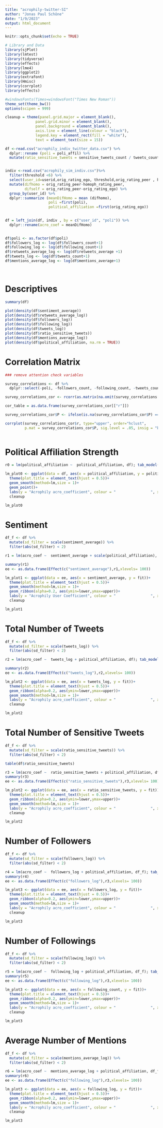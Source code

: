 ```yaml
---
title: "acrophily-twitter-SI"
author: "Jonas Paul Schöne"
date: "1/9/2023"
output: html_document
---
```


```r
knitr::opts_chunk$set(echo = TRUE)
```



```r

# Library and Data
library(sjPlot)
library(lmtest)
library(tidyverse)
library(effects)
library(lme4)
library(ggplot2)
library(extrafont)
library(Hmisc)
library(corrplot)
library(effects)

#windowsFonts(Times=windowsFont("Times New Roman"))
theme_set(theme_bw())
options(scipen = 999)

cleanup = theme(panel.grid.major = element_blank(),
              panel.grid.minor = element_blank(),
              panel.background = element_blank(),
              axis.line = element_line(colour = "black"),
              legend.key = element_rect(fill = "white"),
              text = element_text(size = 15))

df <-read.csv("acrophily_indiv_twitter_data.csv") %>% 
  dplyr::rename (poli = poli_affil) %>% 
  mutate(ratio_sensitive_tweets = sensitive_tweets_count / tweets_count)


indiv <-read.csv("acrophily_sim_indiv.csv")%>% 
  filter(threshold <6) %>% 
  select(user_id=userid,orig_rating_ego, threshold,orig_rating_peer , homoph_rating_peer, poli=poli_affil )%>%
  mutate(difhomo = orig_rating_peer-homoph_rating_peer,
         difself = orig_rating_peer-orig_rating_ego) %>% 
  group_by(user_id) %>% 
  dplyr::summarize (meanDifHomo = mean (difhomo),
                    poli =first(poli),
                    political_affiliation =first(orig_rating_ego))
  

df = left_join(df, indiv , by = c("user_id", "poli")) %>% 
  dplyr::rename(acro_coef = meanDifHomo)
  

df$poli <- as.factor(df$poli)
df$followers_log <- log(df$followers_count+1)
df$following_log <- log(df$following_count+1)
df$retweets_average_log <- log(df$retweets_average +1)
df$tweets_log <- log(df$tweets_count+1)
df$mentions_average_log <- log(df$mentions_average+1)




```

# Descriptives

```r
summary(df)

plot(density(df$sentiment_average))
plot(density(df$retweets_average_log))
plot(density(df$followers_log))
plot(density(df$following_log))
plot(density(df$tweets_log))
plot(density(df$ratio_sensitive_tweets))
plot(density(df$mentions_average_log))
plot(density(df$political_affiliation, na.rm = TRUE))
```
# Correlation Matrix

```r

### remove attention check variables

survey_correlations <- df %>% 
  dplyr::select(-poli, -followers_count, -following_count, -tweets_count, -mentions_average)

survey_correlations_cor <- rcorr(as.matrix(na.omit(survey_correlations[ , ])))

cor_table = as.data.frame(survey_correlations_cor[["r"]])

survey_correlations_cor$P <- ifelse(is.na(survey_correlations_cor$P) == TRUE, 1,survey_correlations_cor$P)

corrplot(survey_correlations_cor$r, type="upper", order="hclust", 
         p.mat = survey_correlations_cor$P, sig.level = .05, insig = "blank")
  
```

# Political Affiliation Strength

```r
r0 = lm(political_affiliation ~  political_affiliation, df); tab_model(r0, digits = 5, digits.p = 3)

lm_plot0 <- ggplot(data = df, aes(x = political_affiliation, y = political_affiliation))+
  theme(plot.title = element_text(hjust = 0.5))+
  geom_smooth(method=lm,size = 1)+
  geom_point()+
  labs(y = "Acrophily acro_coefficient", colour = "                ", x = "Strength of Political Affiliation")+
  cleanup

lm_plot0
```


# Sentiment

```r
df_f <- df %>% 
  mutate(sd_filter = scale(sentiment_average)) %>% 
  filter(abs(sd_filter) < 2)

r1 = lm(acro_coef ~  sentiment_average + scale(political_affiliation), df); tab_model(r1, digits = 5, digits.p = 3, show.stat = TRUE)

summary(r1)
ee <- as.data.frame(Effect(c("sentiment_average"),r1,xlevels= 100))

lm_plot1 <- ggplot(data = ee, aes(x = sentiment_average, y = fit))+
  theme(plot.title = element_text(hjust = 0.5))+
  geom_smooth(method=lm,size = 1)+
  geom_ribbon(alpha=0.2, aes(ymin=lower,ymax=upper))+
  labs(y = "Acrophily User Coefficient", colour = "                ", x = "Average Emotion in Tweets (-1 to 1)")+
  cleanup

lm_plot1
```

# Total Number of Tweets

```r
df_f <- df %>% 
  mutate(sd_filter = scale(tweets_log)) %>% 
  filter(abs(sd_filter) < 2)

r2 = lm(acro_coef ~  tweets_log + political_affiliation, df); tab_model(r2, digits = 7, digits.p = 3, show.stat = TRUE)

summary(r2)
ee <- as.data.frame(Effect(c("tweets_log"),r2,xlevels= 100))

lm_plot2 <- ggplot(data = ee, aes(x = tweets_log, y = fit))+
  theme(plot.title = element_text(hjust = 0.5))+
  geom_ribbon(alpha=0.2, aes(ymin=lower,ymax=upper))+
  geom_smooth(method=lm,size = 1)+
  labs(y = "Acrophily acro_coefficient", colour = "                ", x = "Total Number of Tweets")+
  cleanup

lm_plot2
```

# Total Number of Sensitive Tweets

```r
df_f <- df %>% 
  mutate(sd_filter = scale(ratio_sensitive_tweets)) %>% 
  filter(abs(sd_filter) < 2)

table(df$ratio_sensitive_tweets)

r3 = lm(acro_coef ~  ratio_sensitive_tweets + political_affiliation, df_f); tab_model(r3, digits = 7, digits.p = 3, show.stat = TRUE)
summary(r3)
ee <- as.data.frame(Effect(c("ratio_sensitive_tweets"),r3,xlevels= 100))

lm_plot2 <- ggplot(data = ee, aes(x = ratio_sensitive_tweets, y = fit))+
  theme(plot.title = element_text(hjust = 0.5))+
  geom_ribbon(alpha=0.2, aes(ymin=lower,ymax=upper))+
  geom_smooth(method=lm,size = 1)+
  labs(y = "Acrophily acro_coefficient", colour = "                ", x = "Ratio of Sensitive Tweets")+
  cleanup

lm_plot2
```
# Number of Followers

```r
df_f <- df %>% 
  mutate(sd_filter = scale(followers_log)) %>% 
  filter(abs(sd_filter) < 2)

r4 = lm(acro_coef ~  followers_log + political_affiliation, df_f); tab_model(r4, digits = 7, digits.p = 3, show.stat = TRUE)
summary(r4)
ee <- as.data.frame(Effect(c("followers_log"),r3,xlevels= 100))

lm_plot3 <- ggplot(data = ee, aes(x = followers_log, y = fit))+
  theme(plot.title = element_text(hjust = 0.5))+
  geom_ribbon(alpha=0.2, aes(ymin=lower,ymax=upper))+
  geom_smooth(method=lm,size = 1)+
  labs(y = "Acrophily acro_coefficient", colour = "                ", x = "Number of Followers")+
  cleanup

lm_plot3
```

# Number of Followings

```r
df_f <- df %>% 
  mutate(sd_filter = scale(following_log)) %>% 
  filter(abs(sd_filter) < 2)

r5 = lm(acro_coef ~  following_log + political_affiliation, df_f); tab_model(r5, digits = 7, digits.p = 3, show.stat = TRUE)
summary(r5)
ee <- as.data.frame(Effect(c("following_log"),r3,xlevels= 100))

lm_plot3 <- ggplot(data = ee, aes(x = following_count, y = fit))+
  theme(plot.title = element_text(hjust = 0.5))+
  geom_ribbon(alpha=0.2, aes(ymin=lower,ymax=upper))+
  geom_smooth(method=lm,size = 1)+
  labs(y = "Acrophily acro_coefficient", colour = "                ", x = "Number of Followings")+
  cleanup

lm_plot3
```

# Average Number of Mentions

```r
df_f <- df %>% 
  mutate(sd_filter = scale(mentions_average_log)) %>% 
  filter(abs(sd_filter) < 2)

r6 = lm(acro_coef ~  mentions_average_log + political_affiliation, df_f); tab_model(r6, digits = 7, digits.p = 3, show.stat = TRUE)
summary(r6)
ee <- as.data.frame(Effect(c("following_log"),r3,xlevels= 100))

lm_plot3 <- ggplot(data = ee, aes(x = following_log, y = fit))+
  theme(plot.title = element_text(hjust = 0.5))+
  geom_ribbon(alpha=0.2, aes(ymin=lower,ymax=upper))+
  geom_smooth(method=lm,size = 1)+
  labs(y = "Acrophily acro_coefficient", colour = "                ", x = "Average Number of Mentions")+
  cleanup

lm_plot3
```
